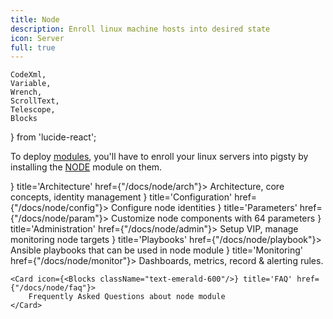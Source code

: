 ```yaml
---
title: Node
description: Enroll linux machine hosts into desired state
icon: Server
full: true
---
```


    CodeXml,
    Variable,
    Wrench,
    ScrollText,
    Telescope,
    Blocks
} from 'lucide-react';

To deploy [modules](/docs/intro/modules), you'll have to enroll your linux servers into pigsty by installing the [NODE](/docs/node) module on them.


<Cards>
    <Card icon={<Blocks className="text-red-600"/>} title='Architecture' href={"/docs/node/arch"}>
        Architecture, core concepts, identity management
    </Card>
    <Card icon={<CodeXml className="text-sky-700"/>} title='Configuration' href={"/docs/node/config"}>
        Configure node identities
    </Card>
    <Card icon={<Variable className="text-amber-500"/>} title='Parameters' href={"/docs/node/param"}>
        Customize node components with 64 parameters
    </Card>
    <Card icon={<Wrench className={"text-violet-500"}/>} title='Administration' href={"/docs/node/admin"}>
        Setup VIP, manage monitoring node targets
    </Card>
    <Card icon={<ScrollText className="text-blue-400"/>} title='Playbooks' href={"/docs/node/playbook"}>
        Ansible playbooks that can be used in node module
    </Card>
    <Card icon={<Telescope className="text-orange-600"/>} title='Monitoring' href={"/docs/node/monitor"}>
        Dashboards, metrics, record & alerting rules.
    </Card>

    <Card icon={<Blocks className="text-emerald-600"/>} title='FAQ' href={"/docs/node/faq"}>
        Frequently Asked Questions about node module
    </Card>
</Cards>

